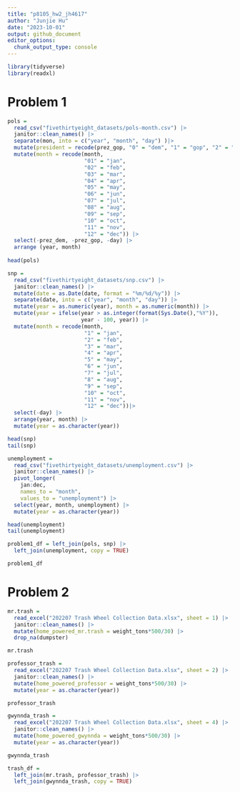 ```yaml
---
title: "p8105_hw2_jh4617"
author: "Junjie Hu"
date: "2023-10-01"
output: github_document
editor_options: 
  chunk_output_type: console
---
```


```r
library(tidyverse)
library(readxl)
```

# Problem 1

```r
pols = 
  read_csv("fivethirtyeight_datasets/pols-month.csv") |>
  janitor::clean_names() |>
  separate(mon, into = c("year", "month", "day") )|>
  mutate(president = recode(prez_gop, "0" = "dem", "1" = "gop", "2" = "gop")) |>
  mutate(month = recode(month,
                        "01" = "jan",
                        "02" = "feb",
                        "03" = "mar",
                        "04" = "apr",
                        "05" = "may",
                        "06" = "jun",
                        "07" = "jul",
                        "08" = "aug",
                        "09" = "sep",
                        "10" = "oct",
                        "11" = "nov",
                        "12" = "dec")) |>
  select(-prez_dem, -prez_gop, -day) |>
  arrange (year, month)
    
head(pols)
```

```r
snp = 
  read_csv("fivethirtyeight_datasets/snp.csv") |>
  janitor::clean_names() |>
  mutate(date = as.Date(date, format = "%m/%d/%y")) |>
  separate(date, into = c("year", "month", "day")) |>
  mutate(year = as.numeric(year), month = as.numeric(month)) |>
  mutate(year = ifelse(year > as.integer(format(Sys.Date(),"%Y")),
                       year - 100, year)) |>
  mutate(month = recode(month,
                        "1" = "jan",
                        "2" = "feb",
                        "3" = "mar",
                        "4" = "apr",
                        "5" = "may",
                        "6" = "jun",
                        "7" = "jul",
                        "8" = "aug",
                        "9" = "sep",
                        "10" = "oct",
                        "11" = "nov",
                        "12" = "dec"))|>
  select(-day) |>
  arrange(year, month) |>
  mutate(year = as.character(year))

head(snp)
tail(snp)


```

```r
unemployment = 
  read_csv("fivethirtyeight_datasets/unemployment.csv") |>
  janitor::clean_names() |>
  pivot_longer(
    jan:dec, 
    names_to = "month",
    values_to = "unemployment") |> 
  select(year, month, unemployment) |>
  mutate(year = as.character(year))

head(unemployment)
tail(unemployment)
```

```r
problem1_df = left_join(pols, snp) |> 
  left_join(unemployment, copy = TRUE)

problem1_df
```




# Problem 2

```r
mr.trash = 
  read_excel("202207 Trash Wheel Collection Data.xlsx", sheet = 1) |>
  janitor::clean_names() |>
  mutate(home_powered_mr.trash = weight_tons*500/30) |>
  drop_na(dumpster)

mr.trash
```

```r
professor_trash = 
  read_excel("202207 Trash Wheel Collection Data.xlsx", sheet = 2) |>
  janitor::clean_names() |>
  mutate(home_powered_professor = weight_tons*500/30) |>
  mutate(year = as.character(year))

professor_trash

gwynnda_trash = 
  read_excel("202207 Trash Wheel Collection Data.xlsx", sheet = 4) |>
  janitor::clean_names() |>
  mutate(home_powered_gwynnda = weight_tons*500/30) |>
  mutate(year = as.character(year))

gwynnda_trash
```

```r
trash_df =
  left_join(mr.trash, professor_trash) |>
  left_join(gwynnda_trash, copy = TRUE)
```








